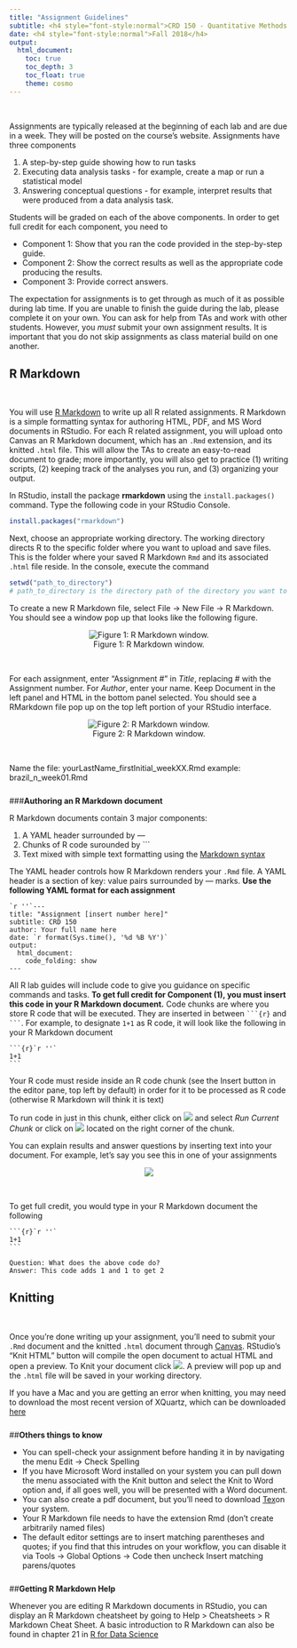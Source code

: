 ```yaml
---
title: "Assignment Guidelines"
subtitle: <h4 style="font-style:normal">CRD 150 - Quantitative Methods in Community Research</h4>
date: <h4 style="font-style:normal">Fall 2018</h4>
output: 
  html_document:
    toc: true
    toc_depth: 3
    toc_float: true
    theme: cosmo
---
```


<style>
h1.title {
  font-weight: bold;
}
</style>

\


Assignments are typically released at the beginning of each lab and are due in a week. They will be posted on the course's website. Assignments have three components

1. A step-by-step guide showing how to run tasks
2. Executing data analysis tasks - for example, create a map or run a statistical model
3. Answering conceptual questions - for example, interpret results that were produced from a data analysis task.  

Students will be graded on each of the above components.  In order to get full credit for each component, you need to

* Component 1: Show that you ran the code provided in the step-by-step guide.  
* Component 2: Show the correct results as well as the appropriate code producing the results. 
* Component 3: Provide correct answers.  

The expectation for assignments is to get through as much of it as possible during lab time.  If you are unable to finish the guide during the lab, please complete it on your own.  You can ask for help from TAs and work with other students.  However, you *must* submit your own assignment results.  It is important that you do not skip assignments as class material build on one another. 

<div style="margin-bottom:25px;">
</div>
## **R Markdown**
\

You will use [R Markdown](https://rmarkdown.rstudio.com/) to write up all R related assignments.  R Markdown is a simple formatting syntax for authoring HTML, PDF, and MS Word documents in RStudio.  For each R related assignment, you will upload onto Canvas an R Markdown document, which has an `.Rmd` extension, and its knitted `.html` file. This will allow the TAs to create an easy-to-read document to grade; more importantly, you will also get to practice (1) writing scripts, (2) keeping track of the analyses you run, and (3) organizing your output.

In RStudio, install the package **rmarkdown** using the `install.packages()` command.  Type the following code in your RStudio Console.

```r
install.packages("rmarkdown")
```

Next, choose an appropriate working directory. The working directory directs R to the specific folder where you want to upload and save files.  This is the folder where your saved R Markdown `Rmd` and its associated `.html` file reside. In the console, execute the command

```r
setwd("path_to_directory")
# path_to_directory is the directory path of the directory you want to set as working directory
```

To create a new R Markdown file, select File -> New File -> R Markdown.  You should see a window pop up that looks like the following figure.  

<center>
![Figure 1: R Markdown window.](/Users/noli/Documents/UCD/teaching/CRD150/Lab/crd150.github.io/hwguide1.png)

</center>
\

For each assignment, enter "Assignment #" in *Title*, replacing # with the Assignment number.  For *Author*, enter your name.  Keep Document in the left panel and HTML in the bottom panel selected.  You should see a RMarkdown file pop up on the top left portion of your RStudio interface.

<center>

![Figure 2: R Markdown window.](/Users/noli/Documents/UCD/teaching/CRD150/Lab/crd150.github.io/hwguide2.png)

</center>
\


Name the file: yourLastName_firstInitial_weekXX.Rmd example: brazil_n_week01.Rmd

<div style="margin-bottom:25px;">
</div>
###**Authoring an R Markdown document**
\

R Markdown documents contain 3 major components:

1. A YAML header surrounded by ---
2. Chunks of R code surounded by ```
3. Text mixed with simple text formatting using the [Markdown syntax](https://www.markdownguide.org/cheat-sheet/)

The YAML header controls how R Markdown renders your `.Rmd` file. A YAML header is a section of key: value pairs surrounded by --- marks.  **Use the following YAML format for each assignment**

````
`r ''`---
title: "Assignment [insert number here]"
subtitle: CRD 150
author: Your full name here
date: `r format(Sys.time(), '%d %B %Y')`
output: 
  html_document:
    code_folding: show
---
````

All R lab guides will include code to give you guidance on specific commands and tasks. **To get full credit for Component (1), you must insert this code in your R Markdown document.**  Code chunks are where you store R code that will be executed. They are inserted in between `` ```{r} `` and `` ``` ``.  For example, to designate `1+1` as R code, it will look like the following in your R Markdown document

````
```{r}`r ''`
1+1
```
````

Your R code must reside inside an R code chunk (see the Insert button in the editor pane, top left by default) in order for it to be processed as R code (otherwise R Markdown will think it is text)

To run code in just in this chunk, either click on ![](/Users/noli/Documents/UCD/teaching/CRD150/Lab/crd150.github.io/hwguide3.png) and select *Run Current Chunk* or click on ![](/Users/noli/Documents/UCD/teaching/CRD150/Lab/crd150.github.io/hwguide4.png) located on the right corner of the chunk.

You can explain results and answer questions by inserting text into your document.  For example, let's say you see this in one of your assignments

<center>
![](/Users/noli/Documents/UCD/teaching/CRD150/Lab/crd150.github.io/hwguide5.png)
</center>
\

To get full credit, you would type in your R Markdown document the following

````
```{r}`r ''`
1+1
```

Question: What does the above code do?
Answer: This code adds 1 and 1 to get 2
````

<div style="margin-bottom:25px;">
</div>
## **Knitting**
\

Once you're done writing up your assignment, you'll need to submit your `.Rmd` document and the knitted `.html` document through [Canvas](https://login.canvas.ucdavis.edu/).  RStudio’s "Knit HTML" button will compile the open document to actual HTML and open a preview.  To Knit your document click ![](/Users/noli/Documents/UCD/teaching/CRD150/Lab/crd150.github.io/hwguide6.png).  A preview will pop up and the `.html` file will be saved in your working directory. 

If you have a Mac and you are getting an error when knitting, you may need to download the most recent version of XQuartz, which can be downloaded [here](http://xquartz.macosforge.org)

<div style="margin-bottom:25px;">
</div>
##**Others things to know**

* You can spell-check your assignment before handing it in by navigating the menu Edit -> Check Spelling
* If you have Microsoft Word installed on your system you can pull down the menu associated with the Knit button and select the Knit to Word option and, if all goes well, you will be presented with a Word document.
* You can also create a pdf document, but you'll need to download [Tex](http://www.ams.org/publications/what-is-tex)on your system.
* Your R Markdown file needs to have the extension Rmd (don’t create arbitrarily named files)
* The default editor settings are to insert matching parentheses and quotes; if you find that this intrudes on your workflow, you can disable it via Tools -> Global Options -> Code then uncheck Insert matching parens/quotes

<div style="margin-bottom:25px;">
</div>
##**Getting R Markdown Help**
\

Whenever you are editing R Markdown documents in RStudio, you can display an R Markdown cheatsheet by going to Help > Cheatsheets > R Markdown Cheat Sheet. A basic introduction to R Markdown can also be found in chapter 21 in [R for Data Science](http://r4ds.had.co.nz/index.html)




